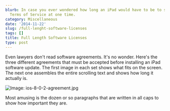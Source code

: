 ```yaml
---
blurb: In case you ever wondered how long an iPad would have to be to show the full
  Terms of Service at one time.
category: Miscellaneous
date: '2014-11-22'
slug: /full-lenght-software-licenses
tags: []
title: Full Length Software Licenses
type: post
---
```



Even lawyers don't read software agreements. It's no wonder. Here's the three different agreements that must be accepted before installing an iPad software update. The first image in each set shows what fits on the screen. The next one assembles the entire scrolling text and shows how long it actually is. 

![Image: ios-8-0-2-agreement.jpg](/ios-8-0-2-agreement.jpg) 

Most amusing is the dozen or so paragraphs that are written in all caps to show how important they are.